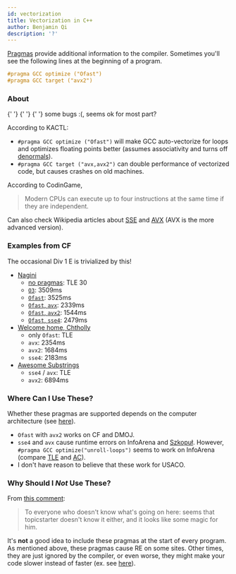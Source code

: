```yaml
---
id: vectorization
title: Vectorization in C++
author: Benjamin Qi
description: '?'
---
```


[Pragmas](https://gcc.gnu.org/onlinedocs/cpp/Pragmas.html) provide additional information to the compiler. Sometimes you'll see the following lines at the beginning of a program.

```cpp
#pragma GCC optimize ("Ofast")
#pragma GCC target ("avx2")
```

### About

<Resources>
	<Resource
		source="GCC"
		title="3.11 - Optimization Options"
		url="https://gcc.gnu.org/onlinedocs/gcc/Optimize-Options.html"
	>
		{' '}
	</Resource>
	<Resource
		source="KACTL"
		title="10.5.2 - Pragmas"
		url="https://github.com/kth-competitive-programming/kactl/blob/master/kactl.pdf"
	></Resource>
	<Resource
		source="CF"
		title="What do SSE/AVX do?"
		url="https://codeforces.com/blog/entry/54682?#comment-387553"
	>
		{' '}
	</Resource>
	<Resource
		source="CF"
		title="Speeding Up for Naive Algorithm"
		url="https://codeforces.com/blog/entry/66279"
	>
		{' '}
	</Resource>
	<Resource
		source="CodinGame"
		title="SSE & AVX Vectorization"
		url="https://www.codingame.com/playgrounds/283/sse-avx-vectorization/autovectorization"
	>
		some bugs :(, seems ok for most part?
	</Resource>
</Resources>

According to KACTL:

- `#pragma GCC optimize ("Ofast")` will make GCC auto-vectorize for loops and optimizes floating points better (assumes associativity and turns off [denormals](https://en.wikipedia.org/wiki/Denormal_number)).
- `#pragma GCC target ("avx,avx2")` can double performance of vectorized code, but causes crashes on old machines.

 <!-- - Also consider the older `#pragma GCC target ("sse4")`. -->

According to CodinGame,

> Modern CPUs can execute up to four instructions at the same time if they are independent.

Can also check Wikipedia articles about [SSE](https://en.wikipedia.org/wiki/Streaming_SIMD_Extensions) and [AVX](https://en.wikipedia.org/wiki/Advanced_Vector_Extensions) (AVX is the more advanced version).

<!-- <IncompleteSection>

better source to learn about these?

</IncompleteSection> -->

### Examples from CF

The occasional Div 1 E is trivialized by this!

<!-- - [`unroll-loops`](https://codeforces.com/contest/855/submission/89815160): TLE 49 -->
<!-- - [`Ofast`, `unroll-loops`](https://codeforces.com/contest/855/submission/89815262): 3509ms -->

- [Nagini](https://codeforces.com/contest/855/submission/47823825)
  - [no pragmas](https://codeforces.com/contest/855/submission/89815214): TLE 30
  - [`O3`](https://codeforces.com/contest/855/submission/89815479): 3509ms
  - [`Ofast`](https://codeforces.com/contest/855/submission/89815327): 3525ms
  - [`Ofast`, `avx`](https://codeforces.com/contest/855/submission/72962496): 2339ms
  - [`Ofast`, `avx2`](https://codeforces.com/contest/855/submission/72962508): 1544ms
  - [`Ofast`, `sse4`](https://codeforces.com/contest/855/submission/72962469): 2479ms
- [Welcome home, Chtholly](https://codeforces.com/contest/896/submission/47824007)
  - only `Ofast`: TLE
  - `avx`: 2354ms
  - `avx2`: 1684ms
  - `sse4`: 2183ms
- [Awesome Substrings](https://codeforces.com/contest/1270/submission/68018017)
  - `sse4` / `avx`: TLE
  - `avx2`: 6894ms

### Where Can I Use These?

Whether these pragmas are supported depends on the computer architecture (see [here](https://gcc.gnu.org/onlinedocs/gcc/x86-Options.html#x86-Options)).

- `Ofast` with `avx2` works on CF and DMOJ.
- `sse4` and `avx` cause runtime errors on InfoArena and [Szkopuł](https://szkopul.edu.pl/). However, `#pragma GCC optimize("unroll-loops")` seems to work on InfoArena (compare [TLE](https://www.infoarena.ro/job_detail/2641920) and [AC](https://www.infoarena.ro/job_detail/2641921)).
- I don't have reason to believe that these work for USACO.

### Why Should I _Not_ Use These?

From [this comment](https://codeforces.com/blog/entry/66279?#comment-502965):

> To everyone who doesn't know what's going on here: seems that topicstarter doesn't know it either, and it looks like some magic for him.

It's **not** a good idea to include these pragmas at the start of every program. As mentioned above, these pragmas cause RE on some sites. Other times, they are just ignored by the compiler, or even worse, they might make your code slower instead of faster (ex. see [here](https://stackoverflow.com/questions/28875325/gcc-optimization-flag-o3-makes-code-slower-than-o2)).

<!-- Anyways, keep in mind that these rarely make a difference in competitive programming. -->

<!-- <IncompleteSection /> -->
